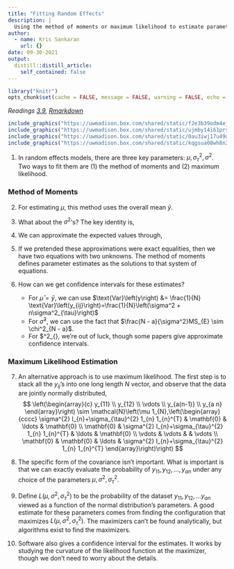 ```yaml
---
title: "Fitting Random Effects"
description: |
  Using the method of moments or maximum likelihood to estimate parameters
author:
  - name: Kris Sankaran
    url: {}
date: 09-30-2021
output:
  distill::distill_article:
    self_contained: false
---
```


```r
library("knitr")
opts_chunk$set(cache = FALSE, message = FALSE, warning = FALSE, echo = TRUE)
```

_Readings [3.9](), [Rmarkdown]()_

```r
include_graphics("https://uwmadison.box.com/shared/static/f2e3b39odm4ejkyqinvpii24s9tegnqb.png")
include_graphics("https://uwmadison.box.com/shared/static/ujmby14i61prsex43i6drsgpgsu9lvjq.png")
include_graphics("https://uwmadison.box.com/shared/static/0au3iwj17u49ueqor5djqg58rensvmqo.png")
include_graphics("https://uwmadison.box.com/shared/static/kqgsua08wh8n2h6zhssbmxf4byldcq2o.png")
```

1. In random effects models, there are three key parameters: $\mu,
\sigma^2_{\tau}, \sigma^2$. Two ways to fit them are (1) the method of moments
and (2) maximum likelihood.

### Method of Moments

2. For estimating $\mu$, this method uses the overall mean $\bar{y}$.

3. What about the $\sigma^2$’s? The key identity is,
\begin{align*}
\mathbf{E}\left[MS_{\text{treatments}}\right] &= \sigma^2 + n \sigma_{\tau}^2 \\
\mathbf{E}\left[MS_{E}\right] &= \sigma^2
\end{align*}

4. We can approximate the expected values through,
\begin{align*}
MS_{\text{treatments} \approx \sigma^2 + n \sigma_{\tau}^2 \\
MS_{E} \approx \sigma^2
\end{align*}

5. If we pretended these approximations were exact equalities, then we have two
equations with two unknowns. The method of moments defines parameter estimates
as the solutions to that system of equations.
\begin{align}
\hat{\sigma}^2 &= MS_{E} \\
\hat{\sigma}^2_{\tau} &= \frac{1}{n}\left[MS_{\text{treatments}} - MS_{E}\right]
\end{align}

6. How can we get confidence intervals for these estimates?
    * For $\hat{\mu} = \bar{y}$, we can use $\text{Var}\left(y\right) &= \frac{1}{N} \text{Var}\left(y_{ij}\right)=\frac{1}{N}\left(\sigma^2 + n\sigma^2_{\tau}\right)$
    * For $\hat{\sigma}^2$, we can use the fact that $\frac{N - a}{\sigma^2}MS_{E} \sim \chi^2_{N - a}$.
    * For $\hat{\sigma}^2_{\tau}, we’re out of luck, though some papers give
    approximate confidence intervals.

### Maximum Likelihood Estimation

7. An alternative approach is to use maximum likelihood. The first step is to
stack all the $y_{ij}$’s into one long length $N$ vector, and observe that the
data are jointly normally distributed,
$$
\left(\begin{array}{c}
y_{11} \\
y_{12} \\
\vdots \\
y_{a(n-1)} \\
y_{a n}
\end{array}\right) \sim \mathcal{N}\left(\mu 1_{N},\left(\begin{array}{cccc}
\sigma^{2} I_{n}+\sigma_{\tau}^{2} 1_{n} 1_{n}^{T} & \mathbf{0} & \ldots & \mathbf{0} \\
\mathbf{0} & \sigma^{2} I_{n}+\sigma_{\tau}^{2} 1_{n} 1_{n}^{T} & \ldots & \mathbf{0} \\
\vdots & \vdots & & \vdots \\
\mathbf{0} & \mathbf{0} & \ldots & \sigma^{2} I_{n}+\sigma_{\tau}^{2} 1_{n} 1_{n}^{T}
\end{array}\right)\right)
$$

8. The specific form of the covariance isn’t important. What is important is
that we can exactly evaluate the probability of $y_{11}, y_{12},\dots, y_{an}$ under
any choice of the parameters $\mu, \sigma^2, \sigma^2_{\tau}$.

9. Define $L(\mu, \sigma^2, \sigma^2_{\tau})$ to be the probability of the
dataset $y_{11}, y_{12}, \dots y_{an}$ viewed as a function of the normal
distribution’s parameters. A good estimate for these parameters comes from
finding the configuration that maximizes $L\left(\mu, \sigma^2,
\sigma^2_{\tau}\right)$. The maximizers can’t be found analytically, but algorithms exist to find the maximizers. 

10. Software also gives a confidence interval for the estimates. It works by
studying the curvature of the likelihood function at the maximizer, though we
don’t need to worry about the details.